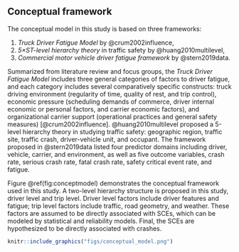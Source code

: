 Conceptual framework
--------------------

The conceptual model in this study is based on three frameworks:

1. *Truck Driver Fatigue Model* by @crum2002influence, 
2. *$5 \times$ST-level hierarchy theory* in traffic safety by @huang2010multilevel, 
3. *Commercial motor vehicle driver fatigue framework* by @stern2019data.

Summarized from literature review and focus groups, the *Truck Driver Fatigue Model* includes three general categories of factors to driver fatigue, and each category includes several comparatively specific constructs: truck driving environment (regularity of time, quality of rest, and trip control), economic pressure (scheduling demands of commerce, driver internal economic or personal factors, and carrier economic factors), and organizational carrier support (operational practices and general safety measures) [@crum2002influence]. @huang2010multilevel proposed a 5-level hierarchy theory in studying traffic safety: geographic region, traffic site, traffic crash, driver-vehicle unit, and occupant. The framework proposed in @stern2019data listed four predictor domains including driver, vehicle, carrier, and environment, as well as five outcome variables, crash rate, serious crash rate, fatal crash rate, safety critical event rate, and fatigue.

Figure \@ref(fig:conceptmodel) demonstrates the conceptual framework used in this study. A two-level hierarchy structure is proposed in this study, driver level and trip level. Driver level factors include driver features and fatigue; trip level factors include traffic, road geometry, and weather. These factors are assumed to be directly associated with SCEs, which can be modeled by statistical and reliability models. Final, the SCEs are hypothesized to be directly associated with crashes.

```r
knitr::include_graphics("figs/conceptual_model.png")
```

